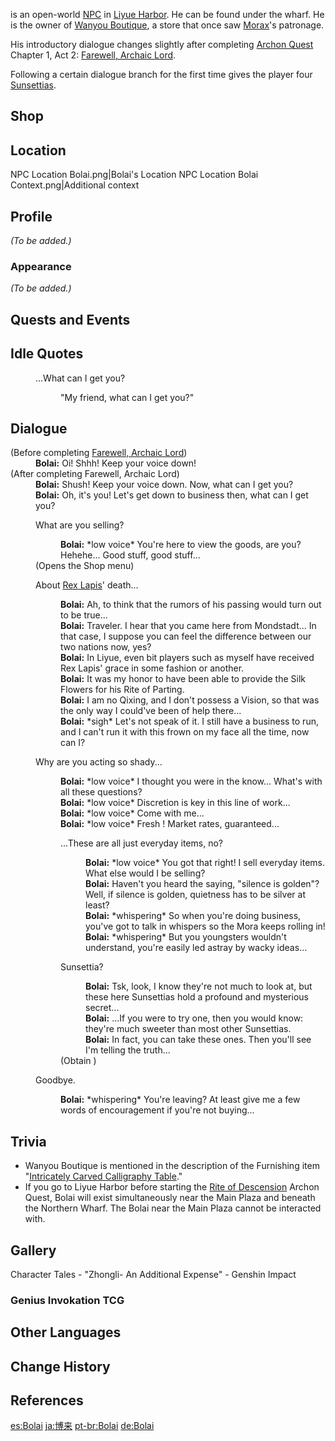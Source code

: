 {{Meta
<!-- REMOVE THIS TEMPLATE AFTER ADDING MISSING INFO -->
|missing_NPC_profile  = yes
}}
{{Character Infobox
|type             = Open-World NPC
|image            = NPC Bolai.png
|region           = Liyue
|location         = Liyue
|affiliation      = Wanyou Boutique
|title            = Boss, Wanyou Boutique
|voiceJP          = [http://amuleto.jp/talents/kubotakuma.html Kubo Takuma ({{ja|久保 拓馬}})]<ref name="Kubo Takuma">Amuleto: [http://amuleto.jp/talents/kubotakuma.html JP VA's Profile]</ref>
|dialoguereward   = {{Card|Sunsettia|4}}
}}
{{Lang|'''Bolai'''|zh=博来|zh_rm=Bólái}} is an open-world [[NPC]] in [[Liyue Harbor]]. He can be found under the wharf. He is the owner of [[Wanyou Boutique]], a store that once saw [[Morax]]'s patronage.

His introductory dialogue changes slightly after completing [[Archon Quest]] Chapter 1, Act 2: [[Farewell, Archaic Lord]].

Following a certain dialogue branch for the first time gives the player four [[Sunsettia]]s.

==Shop==
{{Shop/Header|note=Refreshes|total=1|vendor=Bolai}}
{{Shop|Apple|240|10|note=Every 3 Days|total=1}}
{{Shop|Sunsettia|170|10|note=Every 3 Days|total=1}}
{{Shop|Fish|240|10|note=Every 3 Days|total=1}}
{{Shop|Starconch|1,000|5|note=Every 3 Days|total=1}}
{{Shop/Footer|note=&#32;|total=11,500}}

==Location==
<gallery>
NPC Location Bolai.png|Bolai's Location
NPC Location Bolai Context.png|Additional context
</gallery>

==Profile==
''(To be added.)''

===Appearance===
''(To be added.)''

==Quests and Events==
{{Quests and Events}}

==Idle Quotes==
{{Dialogue Start}}
:{{DIcon|Idle}} ...What can I get you?
::{{A|VO Bolai 01.ogg}} "My friend, what can I get you?"
{{Dialogue End}}

==Dialogue==
{{Dialogue Start}}
;(Before completing [[Farewell, Archaic Lord]])
:'''Bolai:''' Oi! Shhh! Keep your voice down!
;(After completing Farewell, Archaic Lord)
:'''Bolai:''' Shush! Keep your voice down. Now, what can I get you?
:'''Bolai:''' Oh, it's you! Let's get down to business then, what can I get you?
:{{DIcon|Shop}} What are you selling?
::'''Bolai:''' *low voice* You're here to view the goods, are you? Hehehe... Good stuff, good stuff...
:;(Opens the Shop menu)
:{{DIcon}} About [[Rex Lapis]]' death...
::'''Bolai:''' Ah, to think that the rumors of his passing would turn out to be true...
::'''Bolai:''' Traveler. I hear that you came here from Mondstadt... In that case, I suppose you can feel the difference between our two nations now, yes?
::'''Bolai:''' In Liyue, even bit players such as myself have received Rex Lapis' grace in some fashion or another.
::'''Bolai:''' It was my honor to have been able to provide the Silk Flowers for his Rite of Parting.
::'''Bolai:''' I am no Qixing, and I don't possess a Vision, so that was the only way I could've been of help there...
::'''Bolai:''' *sigh* Let's not speak of it. I still have a business to run, and I can't run it with this frown on my face all the time, now can I?
:{{DIcon}} Why are you acting so shady...
::'''Bolai:''' *low voice* I thought you were in the know... What's with all these questions?
::'''Bolai:''' *low voice* Discretion is key in this line of work...
::'''Bolai:''' *low voice* Come with me...
::'''Bolai:''' *low voice* Fresh {{sic|sunsettias}}! Market rates, guaranteed...
::{{DIcon}} ...These are all just everyday items, no?
:::'''Bolai:''' *low voice* You got that right! I sell everyday items. What else would I be selling?
:::'''Bolai:''' Haven't you heard the saying, "silence is golden"? Well, if silence is golden, quietness has to be silver at least?
:::'''Bolai:''' *whispering* So when you're doing business, you've got to talk in whispers so the Mora keeps rolling in!
:::'''Bolai:''' *whispering* But you youngsters wouldn't understand, you're easily led astray by wacky ideas...
::{{DIcon|Reward}} Sunsettia?
:::'''Bolai:''' Tsk, look, I know they're not much to look at, but these here Sunsettias hold a profound and mysterious secret...
:::'''Bolai:''' ...If you were to try one, then you would know: they're much sweeter than most other Sunsettias.
:::'''Bolai:''' In fact, you can take these ones. Then you'll see I'm telling the truth...
::;(Obtain {{Item|Sunsettia|20|x=4}})
:{{DIcon}} Goodbye.
::'''Bolai:''' *whispering* You're leaving? At least give me a few words of encouragement if you're not buying...
{{Dialogue End}}

==Trivia==
* Wanyou Boutique is mentioned in the description of the Furnishing item "[[Intricately Carved Calligraphy Table]]."
* If you go to Liyue Harbor before starting the [[Rite of Descension]] Archon Quest, Bolai will exist simultaneously near the Main Plaza and beneath the Northern Wharf. The Bolai near the Main Plaza cannot be interacted with.

==Gallery==
<gallery>
Character Tales - "Zhongli- An Additional Expense" - Genshin Impact
</gallery>
===Genius Invokation TCG===
{{Genius Invokation TCG Cards by Featured Gallery}}

==Other Languages==
{{Other Languages
|default_hidden = 1
|en      = Bolai
|zhs     = 博来
|zhs_rm  = Bólái
|zht     = 博來
|zht_rm  = Bólái
|ja      = 博来
|ja_rm   = Hakurai<ref>{{Ref/Quest|A Secretary in a Sea of Humanity|note=Japanese Voice-Over}}</ref>
|ko      = 박래
|ko_rm   = Bak-rae
|es      = Bolai
|fr      = Bolai
|ru      = Бо Лай
|th      = Bolai
|vi      = Bolai
|de      = Bolai
|id      = Bolai
|pt      = Bolai
|tr      = Bolai
|it      = Bolai
}}

==Change History==
{{Change History|1.0}}

==References==
{{Reflist}}

[[es:Bolai]]
[[ja:博来]]
[[pt-br:Bolai]]
[[de:Bolai]]